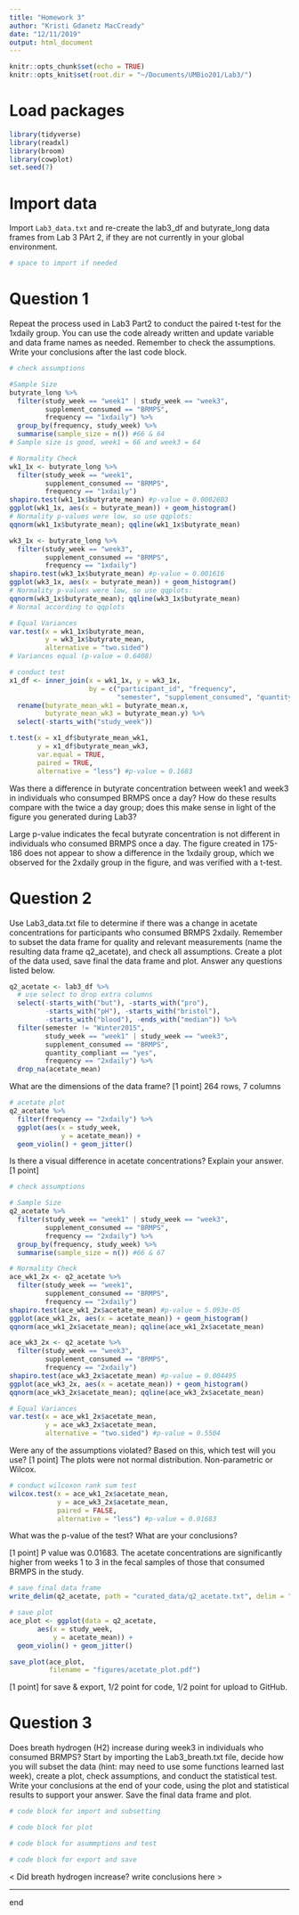 ```yaml
---
title: "Homework 3"
author: "Kristi Gdanetz MacCready"
date: "12/11/2019"
output: html_document
---
```


```r
knitr::opts_chunk$set(echo = TRUE)
knitr::opts_knit$set(root.dir = "~/Documents/UMBio201/Lab3/")
```

# Load packages
```r
library(tidyverse)
library(readxl)
library(broom)
library(cowplot)
set.seed(7)
```

# Import data
Import `Lab3_data.txt` and re-create the lab3_df and butyrate_long data frames from Lab 3 PArt 2, if they are not currently in your global environment. 
```r
# space to import if needed 
```

# Question 1
Repeat the process used in Lab3 Part2 to conduct the paired t-test for the 1xdaily group. You can use the code already written and update variable and data frame names as needed. Remember to check the assumptions. Write your conclusions after the last code block. 
```r
# check assumptions

#Sample Size
butyrate_long %>%
  filter(study_week == "week1" | study_week == "week3",
         supplement_consumed == "BRMPS", 
         frequency == "1xdaily") %>%  
  group_by(frequency, study_week) %>% 
  summarise(sample_size = n()) #66 & 64 
# Sample size is good, week1 = 66 and week3 = 64

# Normality Check
wk1_1x <- butyrate_long %>%
  filter(study_week == "week1", 
         supplement_consumed == "BRMPS", 
         frequency == "1xdaily") 
shapiro.test(wk1_1x$butyrate_mean) #p-value = 0.0002603
ggplot(wk1_1x, aes(x = butyrate_mean)) + geom_histogram()
# Normality p-values were low, so use qqplots:
qqnorm(wk1_1x$butyrate_mean); qqline(wk1_1x$butyrate_mean)

wk3_1x <- butyrate_long %>%
  filter(study_week == "week3", 
         supplement_consumed == "BRMPS", 
         frequency == "1xdaily") 
shapiro.test(wk3_1x$butyrate_mean) #p-value = 0.001616
ggplot(wk3_1x, aes(x = butyrate_mean)) + geom_histogram()
# Normality p-values were low, so use qqplots:
qqnorm(wk3_1x$butyrate_mean); qqline(wk3_1x$butyrate_mean)
# Normal according to qqplots

# Equal Variances
var.test(x = wk1_1x$butyrate_mean, 
         y = wk3_1x$butyrate_mean, 
         alternative = "two.sided") 
# Variances equal (p-value = 0.6408)
```
[2 points for this assumption checking section]: 1/2 point each for sample size, week 1 normality, week 3 normality, variance. 

```r
# conduct test
x1_df <- inner_join(x = wk1_1x, y = wk3_1x,
                    by = c("participant_id", "frequency", 
                           "semester", "supplement_consumed", "quantity_compliant")) %>%
  rename(butyrate_mean_wk1 = butyrate_mean.x,
         butyrate_mean_wk3 = butyrate_mean.y) %>%
  select(-starts_with("study_week"))

t.test(x = x1_df$butyrate_mean_wk1, 
       y = x1_df$butyrate_mean_wk3, 
       var.equal = TRUE, 
       paired = TRUE, 
       alternative = "less") #p-value = 0.1683 
```

Was there a difference in butyrate concentration between week1 and week3 in individuals who consumped BRMPS once a day? How do these results compare with the twice a day group; does this make sense in light of the figure you generated during Lab3? 

Large p-value indicates the fecal butyrate concentration is not different in individuals who consumed BRMPS once a day. The figure created in 175-186 does not appear to show a difference in the 1xdaily group, which we observed for the 2xdaily group in the figure, and was verified with a t-test. 

[2 points for t-test section]: 1 point for all correct arguments and p-value, 1 point for writing answers to questions & conclusion. 


# Question 2 
Use Lab3_data.txt file to determine if there was a change in acetate concentrations for participants who consumed BRMPS 2xdaily. Remember to subset the data frame for quality and relevant measurements (name the resulting data frame q2_acetate), and check all assumptions. Create a plot of the data used, save final the data frame and plot. Answer any questions listed below.
```r
q2_acetate <- lab3_df %>%
  # use select to drop extra columns
  select(-starts_with("but"), -starts_with("pro"), 
         -starts_with("pH"), -starts_with("bristol"), 
         -starts_with("blood"), -ends_with("median")) %>%
  filter(semester != "Winter2015",
         study_week == "week1" | study_week == "week3",
         supplement_consumed == "BRMPS",
         quantity_compliant == "yes",
         frequency == "2xdaily") %>%
  drop_na(acetate_mean)
```

What are the dimensions of the data frame?
[1 point] 264 rows, 7 columns 

```r
# acetate plot
q2_acetate %>%
  filter(frequency == "2xdaily") %>%
  ggplot(aes(x = study_week, 
             y = acetate_mean)) + 
  geom_violin() + geom_jitter()
```
Is there a visual difference in acetate concentrations? Explain your answer.
[1 point]

```r
# check assumptions

# Sample Size
q2_acetate %>%
  filter(study_week == "week1" | study_week == "week3",
         supplement_consumed == "BRMPS", 
         frequency == "2xdaily") %>%  
  group_by(frequency, study_week) %>% 
  summarise(sample_size = n()) #66 & 67

# Normality Check
ace_wk1_2x <- q2_acetate %>%
  filter(study_week == "week1", 
         supplement_consumed == "BRMPS", 
         frequency == "2xdaily") 
shapiro.test(ace_wk1_2x$acetate_mean) #p-value = 5.093e-05
ggplot(ace_wk1_2x, aes(x = acetate_mean)) + geom_histogram()
qqnorm(ace_wk1_2x$acetate_mean); qqline(ace_wk1_2x$acetate_mean)

ace_wk3_2x <- q2_acetate %>%
  filter(study_week == "week3", 
         supplement_consumed == "BRMPS", 
         frequency == "2xdaily") 
shapiro.test(ace_wk3_2x$acetate_mean) #p-value = 0.004495
ggplot(ace_wk3_2x, aes(x = acetate_mean)) + geom_histogram()
qqnorm(ace_wk3_2x$acetate_mean); qqline(ace_wk3_2x$acetate_mean)

# Equal Variances
var.test(x = ace_wk1_2x$acetate_mean, 
         y = ace_wk3_2x$acetate_mean, 
         alternative = "two.sided") #p-value = 0.5504
```

Were any of the assumptions violated? Based on this, which test will you use?
[1 point] The plots were not normal distribution. Non-parametric or Wilcox.

```r
# conduct wilcoxon rank sum test
wilcox.test(x = ace_wk1_2x$acetate_mean, 
            y = ace_wk3_2x$acetate_mean, 
            paired = FALSE,
            alternative = "less") #p-value = 0.01683
```

What was the p-value of the test? What are your conclusions? 

[1 point] P value was 0.01683. The acetate concentrations are significantly higher from weeks 1 to 3 in the fecal samples of those that consumed BRMPS in the study.

```r
# save final data frame
write_delim(q2_acetate, path = "curated_data/q2_acetate.txt", delim = "\t")

# save plot
ace_plot <- ggplot(data = q2_acetate,
       aes(x = study_week, 
           y = acetate_mean)) + 
  geom_violin() + geom_jitter()

save_plot(ace_plot,
          filename = "figures/acetate_plot.pdf")
```

[1 point] for save & export, 1/2 point for code, 1/2 point for upload to GitHub. 

# Question 3
Does breath hydrogen (H2) increase during week3 in individuals who consumed BRMPS? Start by importing the Lab3_breath.txt file, decide how you will subset the data (hint: may need to use some functions learned last week), create a plot, check assumptions, and conduct the statistical test. Write your conclusions at the end of your code, using the plot and statistical results to support your answer. Save the final data frame and plot. 
```r
# code block for import and subsetting
```

```r
# code block for plot
```

```r
# code block for asummptions and test
```

```r
# code block for export and save 
```

< Did breath hydrogen increase? write conclusions here > 


-----
end